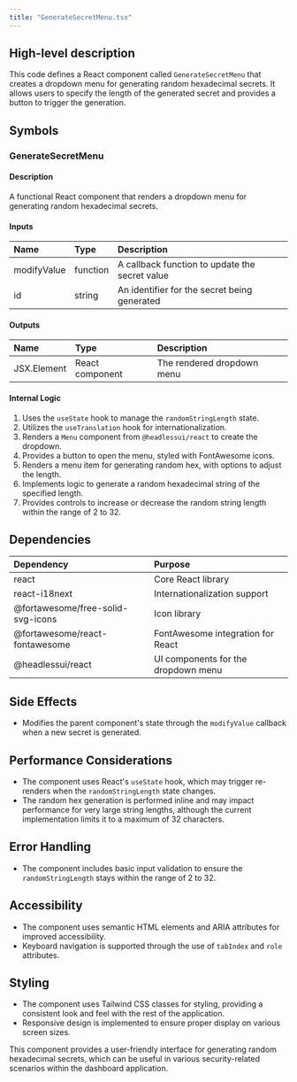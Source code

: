 ```yaml
---
title: "GenerateSecretMenu.tsx"
---
```


## High-level description
This code defines a React component called `GenerateSecretMenu` that creates a dropdown menu for generating random hexadecimal secrets. It allows users to specify the length of the generated secret and provides a button to trigger the generation.

## Symbols

### GenerateSecretMenu
#### Description
A functional React component that renders a dropdown menu for generating random hexadecimal secrets.

#### Inputs
| Name | Type | Description |
|:-----|:-----|:------------|
| modifyValue | function | A callback function to update the secret value |
| id | string | An identifier for the secret being generated |

#### Outputs
| Name | Type | Description |
|:-----|:-----|:------------|
| JSX.Element | React component | The rendered dropdown menu |

#### Internal Logic
1. Uses the `useState` hook to manage the `randomStringLength` state.
2. Utilizes the `useTranslation` hook for internationalization.
3. Renders a `Menu` component from `@headlessui/react` to create the dropdown.
4. Provides a button to open the menu, styled with FontAwesome icons.
5. Renders a menu item for generating random hex, with options to adjust the length.
6. Implements logic to generate a random hexadecimal string of the specified length.
7. Provides controls to increase or decrease the random string length within the range of 2 to 32.

## Dependencies
| Dependency | Purpose |
|:-----------|:--------|
| react | Core React library |
| react-i18next | Internationalization support |
| @fortawesome/free-solid-svg-icons | Icon library |
| @fortawesome/react-fontawesome | FontAwesome integration for React |
| @headlessui/react | UI components for the dropdown menu |

## Side Effects
- Modifies the parent component's state through the `modifyValue` callback when a new secret is generated.

## Performance Considerations
- The component uses React's `useState` hook, which may trigger re-renders when the `randomStringLength` state changes.
- The random hex generation is performed inline and may impact performance for very large string lengths, although the current implementation limits it to a maximum of 32 characters.

## Error Handling
- The component includes basic input validation to ensure the `randomStringLength` stays within the range of 2 to 32.

## Accessibility
- The component uses semantic HTML elements and ARIA attributes for improved accessibility.
- Keyboard navigation is supported through the use of `tabIndex` and `role` attributes.

## Styling
- The component uses Tailwind CSS classes for styling, providing a consistent look and feel with the rest of the application.
- Responsive design is implemented to ensure proper display on various screen sizes.

This component provides a user-friendly interface for generating random hexadecimal secrets, which can be useful in various security-related scenarios within the dashboard application.